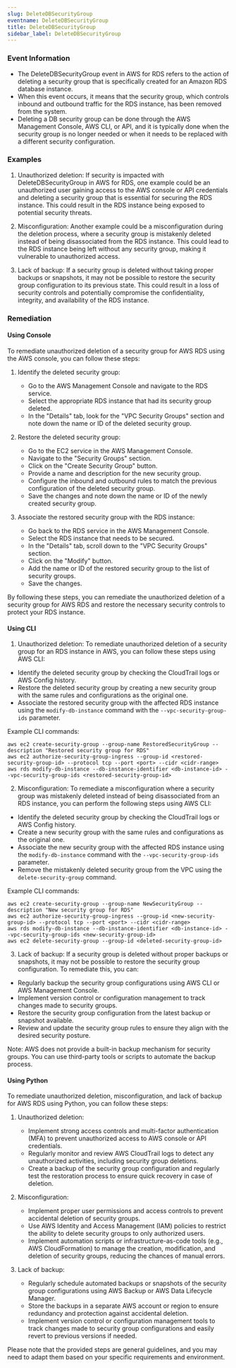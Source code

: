 ```yaml
--- 
slug: DeleteDBSecurityGroup
eventname: DeleteDBSecurityGroup
title: DeleteDBSecurityGroup
sidebar_label: DeleteDBSecurityGroup
---
```

                       
### Event Information

- The DeleteDBSecurityGroup event in AWS for RDS refers to the action of deleting a security group that is specifically created for an Amazon RDS database instance.
- When this event occurs, it means that the security group, which controls inbound and outbound traffic for the RDS instance, has been removed from the system.
- Deleting a DB security group can be done through the AWS Management Console, AWS CLI, or API, and it is typically done when the security group is no longer needed or when it needs to be replaced with a different security configuration.


### Examples

1. Unauthorized deletion: If security is impacted with DeleteDBSecurityGroup in AWS for RDS, one example could be an unauthorized user gaining access to the AWS console or API credentials and deleting a security group that is essential for securing the RDS instance. This could result in the RDS instance being exposed to potential security threats.

2. Misconfiguration: Another example could be a misconfiguration during the deletion process, where a security group is mistakenly deleted instead of being disassociated from the RDS instance. This could lead to the RDS instance being left without any security group, making it vulnerable to unauthorized access.

3. Lack of backup: If a security group is deleted without taking proper backups or snapshots, it may not be possible to restore the security group configuration to its previous state. This could result in a loss of security controls and potentially compromise the confidentiality, integrity, and availability of the RDS instance.

### Remediation

#### Using Console

To remediate unauthorized deletion of a security group for AWS RDS using the AWS console, you can follow these steps:

1. Identify the deleted security group: 
   - Go to the AWS Management Console and navigate to the RDS service.
   - Select the appropriate RDS instance that had its security group deleted.
   - In the "Details" tab, look for the "VPC Security Groups" section and note down the name or ID of the deleted security group.

2. Restore the deleted security group:
   - Go to the EC2 service in the AWS Management Console.
   - Navigate to the "Security Groups" section.
   - Click on the "Create Security Group" button.
   - Provide a name and description for the new security group.
   - Configure the inbound and outbound rules to match the previous configuration of the deleted security group.
   - Save the changes and note down the name or ID of the newly created security group.

3. Associate the restored security group with the RDS instance:
   - Go back to the RDS service in the AWS Management Console.
   - Select the RDS instance that needs to be secured.
   - In the "Details" tab, scroll down to the "VPC Security Groups" section.
   - Click on the "Modify" button.
   - Add the name or ID of the restored security group to the list of security groups.
   - Save the changes.

By following these steps, you can remediate the unauthorized deletion of a security group for AWS RDS and restore the necessary security controls to protect your RDS instance.

#### Using CLI

1. Unauthorized deletion: To remediate unauthorized deletion of a security group for an RDS instance in AWS, you can follow these steps using AWS CLI:

- Identify the deleted security group by checking the CloudTrail logs or AWS Config history.
- Restore the deleted security group by creating a new security group with the same rules and configurations as the original one.
- Associate the restored security group with the affected RDS instance using the `modify-db-instance` command with the `--vpc-security-group-ids` parameter.

Example CLI commands:
```
aws ec2 create-security-group --group-name RestoredSecurityGroup --description "Restored security group for RDS"
aws ec2 authorize-security-group-ingress --group-id <restored-security-group-id> --protocol tcp --port <port> --cidr <cidr-range>
aws rds modify-db-instance --db-instance-identifier <db-instance-id> --vpc-security-group-ids <restored-security-group-id>
```

2. Misconfiguration: To remediate a misconfiguration where a security group was mistakenly deleted instead of being disassociated from an RDS instance, you can perform the following steps using AWS CLI:

- Identify the deleted security group by checking the CloudTrail logs or AWS Config history.
- Create a new security group with the same rules and configurations as the original one.
- Associate the new security group with the affected RDS instance using the `modify-db-instance` command with the `--vpc-security-group-ids` parameter.
- Remove the mistakenly deleted security group from the VPC using the `delete-security-group` command.

Example CLI commands:
```
aws ec2 create-security-group --group-name NewSecurityGroup --description "New security group for RDS"
aws ec2 authorize-security-group-ingress --group-id <new-security-group-id> --protocol tcp --port <port> --cidr <cidr-range>
aws rds modify-db-instance --db-instance-identifier <db-instance-id> --vpc-security-group-ids <new-security-group-id>
aws ec2 delete-security-group --group-id <deleted-security-group-id>
```

3. Lack of backup: If a security group is deleted without proper backups or snapshots, it may not be possible to restore the security group configuration. To remediate this, you can:

- Regularly backup the security group configurations using AWS CLI or AWS Management Console.
- Implement version control or configuration management to track changes made to security groups.
- Restore the security group configuration from the latest backup or snapshot available.
- Review and update the security group rules to ensure they align with the desired security posture.

Note: AWS does not provide a built-in backup mechanism for security groups. You can use third-party tools or scripts to automate the backup process.

#### Using Python

To remediate unauthorized deletion, misconfiguration, and lack of backup for AWS RDS using Python, you can follow these steps:

1. Unauthorized deletion:
   - Implement strong access controls and multi-factor authentication (MFA) to prevent unauthorized access to AWS console or API credentials.
   - Regularly monitor and review AWS CloudTrail logs to detect any unauthorized activities, including security group deletions.
   - Create a backup of the security group configuration and regularly test the restoration process to ensure quick recovery in case of deletion.

2. Misconfiguration:
   - Implement proper user permissions and access controls to prevent accidental deletion of security groups.
   - Use AWS Identity and Access Management (IAM) policies to restrict the ability to delete security groups to only authorized users.
   - Implement automation scripts or infrastructure-as-code tools (e.g., AWS CloudFormation) to manage the creation, modification, and deletion of security groups, reducing the chances of manual errors.

3. Lack of backup:
   - Regularly schedule automated backups or snapshots of the security group configurations using AWS Backup or AWS Data Lifecycle Manager.
   - Store the backups in a separate AWS account or region to ensure redundancy and protection against accidental deletion.
   - Implement version control or configuration management tools to track changes made to security group configurations and easily revert to previous versions if needed.

Please note that the provided steps are general guidelines, and you may need to adapt them based on your specific requirements and environment.


 